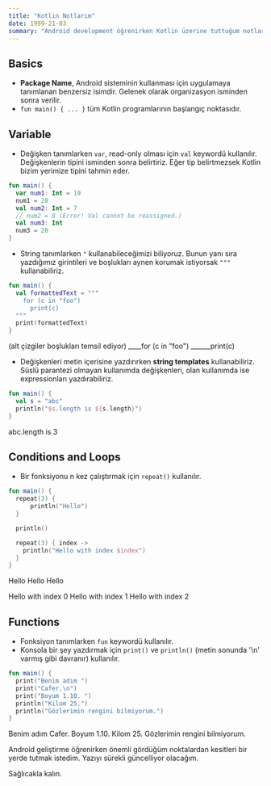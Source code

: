 ```yaml
---
title: "Kotlin Notlarım"
date: 1999-21-03
summary: "Android development öğrenirken Kotlin üzerine tuttuğum notlar. Bu yazıyı öğrendikçe iyileştireceğim."
---
```


<CustomImage src="/images/post/android/kotlin-notlari/001.png" width={1920} height={1080} fluid />

## Basics

- **Package Name**, Android sisteminin kullanması için uygulamaya tanımlanan
benzersiz isimdir. Gelenek olarak organizasyon isminden sonra verilir.
-  `fun main() { ... }` tüm Kotlin programlarının başlangıç noktasıdır.

## Variable

- Değişken tanımlarken `var`, read-only olması için `val` keywordü kullanılır.
Değişkenlerin tipini isminden sonra belirtiriz. Eğer tip belirtmezsek Kotlin
bizim yerimize tipini tahmin eder.

```kotlin
fun main() {
  var num1: Int = 19
  num1 = 28
  val num2: Int = 7
  // num2 = 8 (Error! Val cannot be reassigned.)
  val num3: Int
  num3 = 20
}
```
- String tanımlarken `"` kullanabileceğimizi biliyoruz. Bunun yanı sıra yazdığımız girintileri ve boşlukları aynen korumak istiyorsak `"""` kullanabiliriz.

```kotlin
fun main() {
  val formattedText = """
    for (c in "foo")
      print(c)
  """
  print(formattedText)
}
```
<CodeResult>
(alt çizgiler boşlukları temsil ediyor)
____for (c in "foo")
______print(c)
</CodeResult>

- Değişkenleri metin içerisine yazdırırken **string templates** kullanabiliriz.
Süslü parantezi olmayan kullanımda değişkenleri, olan kullanımda ise
expressionları yazdırabiliriz.

```kotlin
fun main() {
  val s = "abc"
  println("$s.length is ${s.length}")
}
```
<CodeResult>
abc.length is 3
</CodeResult>

## Conditions and Loops

- Bir fonksiyonu n kez çalıştırmak için `repeat()` kullanılır.

```kotlin
fun main() {
  repeat(3) {
      println("Hello")
  }

  println()

  repeat(3) { index ->
    println("Hello with index $index")
  }
}
```
<CodeResult>
Hello
Hello
Hello

Hello with index 0
Hello with index 1
Hello with index 2
</CodeResult>

## Functions

- Fonksiyon tanımlarken `fun` keywordü kullanılır.
- Konsola bir şey yazdırmak için `print()` ve `println()` (metin sonunda '\n' varmış gibi davranır) kullanılır.

```kotlin
fun main() {
  print("Benim adım ")
  print("Cafer.\n")
  print("Boyum 1.10. ")
  println("Kilom 25.")
  println("Gözlerimin rengini bilmiyorum.")
}
```
<CodeResult>
Benim adım Cafer.
Boyum 1.10. Kilom 25.
Gözlerimin rengini bilmiyorum.
</CodeResult>

<TheEnd />

Android geliştirme öğrenirken önemli gördüğüm noktalardan kesitleri bir yerde tutmak istedim. Yazıyı sürekli güncelliyor olacağım.

Sağlıcakla kalın.